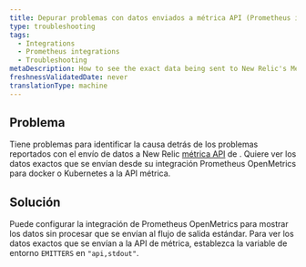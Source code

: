 ```yaml
---
title: Depurar problemas con datos enviados a métrica API (Prometheus integración)
type: troubleshooting
tags:
  - Integrations
  - Prometheus integrations
  - Troubleshooting
metaDescription: How to see the exact data being sent to New Relic's Metric API from your Prometheus OpenMetrics integration for Docker or Kubernetes.
freshnessValidatedDate: never
translationType: machine
---
```


## Problema

Tiene problemas para identificar la causa detrás de los problemas reportados con el envío de datos a New Relic [métrica API](/docs/data-ingest-apis/get-data-new-relic/metric-api/introduction-metric-api) de . Quiere ver los datos exactos que se envían desde su integración Prometheus OpenMetrics para docker o Kubernetes a la API métrica.

## Solución

Puede configurar la integración de Prometheus OpenMetrics para mostrar los datos sin procesar que se envían al flujo de salida estándar. Para ver los datos exactos que se envían a la API de métrica, establezca la variable de entorno `EMITTERS` en `"api,stdout"`.
